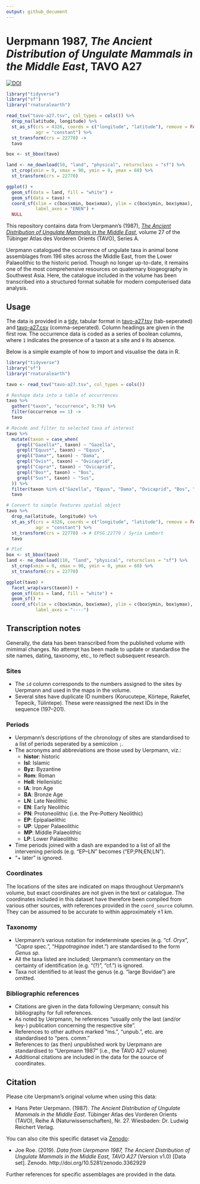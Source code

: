 ```yaml
---
output: github_document
---
```

# Uerpmann 1987, *The Ancient Distribution of Ungulate Mammals in the Middle East*, TAVO A27
[![DOI](https://zenodo.org/badge/201043108.svg)](https://zenodo.org/badge/latestdoi/201043108)

```r
library("tidyverse")
library("sf")
library("rnaturalearth")

read_tsv("tavo-a27.tsv", col_types = cols()) %>% 
  drop_na(latitude, longitude) %>% 
  st_as_sf(crs = 4326, coords = c("longitude", "latitude"), remove = FALSE,
           agr = "constant") %>% 
  st_transform(crs = 22770) ->
  tavo

box <- st_bbox(tavo)

land <- ne_download(50, "land", "physical", returnclass = "sf") %>% 
  st_crop(xmin = 0, xmax = 90, ymin = 0, ymax = 60) %>% 
  st_transform(crs = 22770)
```
```r
ggplot() +
  geom_sf(data = land, fill = "white") +
  geom_sf(data = tavo) +
  coord_sf(xlim = c(box$xmin, box$xmax), ylim = c(box$ymin, box$ymax),
           label_axes = "ENEN") +
  NULL
```

This repository contains data from Uerpmann's (1987), *[The Ancient Distribution of Ungulate Mammals in the Middle East](https://reichert-verlag.de/en/author/u/uerpmann_hans_peter/9783882263954_the_ancient_distribution_of_ungulate_mammals_in_the_middle_east-detail)*, volume 27 of the Tübinger Atlas des Vorderen Orients (TAVO), Series A.

Uerpmann catalogued the occurrence of ungulate taxa in animal bone assemblages from 196 sites across the Middle East, from the Lower Palaeolithic to the historic period.
Though no longer up-to-date, it remains one of the most comprehensive resources on quaternary biogeography in Southwest Asia.
Here, the catalogue included in the volume has been transcribed into a structured format suitable for modern computerised data analysis.

## Usage

The data is provided in a [tidy](http://vita.had.co.nz/papers/tidy-data.html), tabular format in [tavo-a27.tsv](tavo-a27.tsv) (tab-seperated) and [tavo-a27.csv](tavo-a27.csv) (comma-seperated).
Column headings are given in the first row.
The occurrence data is coded as a series of boolean columns, where `1` indicates the presence of a taxon at a site and `0` its absence.

Below is a simple example of how to import and visualise the data in R.

```r
library("tidyverse")
library("sf")
library("rnaturalearth")

tavo <- read_tsv("tavo-a27.tsv", col_types = cols())

# Reshape data into a table of occurrences
tavo %>% 
  gather("taxon", "occurrence", 9:79) %>% 
  filter(occurrence == 1) ->
  tavo

# Recode and filter to selected taxa of interest
tavo %>% 
  mutate(taxon = case_when(
    grepl("Gazella*", taxon) ~ "Gazella",
    grepl("Equus*", taxon) ~ "Equus",
    grepl("Dama*", taxon) ~ "Dama",
    grepl("Ovis*", taxon) ~ "Ovicaprid",
    grepl("Capra*", taxon) ~ "Ovicaprid",
    grepl("Bos*", taxon) ~ "Bos",
    grepl("Sus*", taxon) ~ "Sus",
  )) %>% 
  filter(taxon %in% c("Gazella", "Equus", "Dama", "Ovicaprid", "Bos", "Sus")) ->
  tavo

# Convert to simple features spatial object
tavo %>% 
  drop_na(latitude, longitude) %>% 
  st_as_sf(crs = 4326, coords = c("longitude", "latitude"), remove = FALSE,
           agr = "constant") %>% 
  st_transform(crs = 22770) -> # EPSG:22770 / Syria Lambert
  tavo

# Plot
box <- st_bbox(tavo)
land <- ne_download(110, "land", "physical", returnclass = "sf") %>% 
  st_crop(xmin = 0, xmax = 90, ymin = 0, ymax = 60) %>% 
  st_transform(crs = 22770)

ggplot(tavo) +
  facet_wrap(vars(taxon)) +
  geom_sf(data = land, fill = "white") +
  geom_sf() +
  coord_sf(xlim = c(box$xmin, box$xmax), ylim = c(box$ymin, box$ymax),
           label_axes = "----")
```

## Transcription notes

Generally, the data has been transcribed from the published volume with mimimal changes.
No attempt has been made to update or standardise the site names, dating, taxonomy, etc., to reflect subsequent research.

### Sites

* The `id` column corresponds to the numbers assigned to the sites by Uerpmann and used in the maps in the volume.
* Several sites have duplicate ID numbers (Korucutepe, Körtepe, Rakefet, Tepecik, Tülintepe). These were reassigned the next IDs in the sequence (197–201).

### Periods

* Uerpmann's descriptions of the chronology of sites are standardised to a list of periods seperated by a semicolon `;`.
* The acronyms and abbreviations are those used by Uerpmann, viz.:
  * **histor**: historic
  * **Isl**: Islamic
  * **Byz**: Byzantine
  * **Rom**: Roman 
  * **Hell**: Hellenistic
  * **IA**: Iron Age
  * **BA**: Bronze Age
  * **LN**: Late Neolithic
  * **EN**: Early Neolithic
  * **PN**: Protoneolithic (i.e. the Pre-Pottery Neolithic)
  * **EP**: Epipalaelithic
  * **UP**: Upper Palaeolithic
  * **MP**: Middle Palaeolithic
  * **LP**: Lower Palaeolithic
* Time periods joined with a dash are expanded to a list of all the intervening periods (e.g. "EP–LN" becomes ("EP;PN;EN;LN").
* "+ later" is ignored.

### Coordinates

The locations of the sites are indicated on maps throughout Uerpmann's volume, but exact coordinates are not given in the text or catalogue.
The coordinates included in this dataset have therefore been compiled from various other sources, with references provided in the `coord_source` column.
They can be assumed to be accurate to within approximately ±1 km. 

### Taxonomy

* Uerpmann's various notation for indeterminate species (e.g. "cf. *Oryx*", "*Capra* spec.", "*Hippotraginae* indet.") are standardised to the form *Genus sp.*
* All the taxa listed are included; Uerpmann's commentary on the certainty of identification (e.g. "(?)", "cf.") is ignored.
* Taxa not identified to at least the genus (e.g. "large Bovidae") are omitted.

### Bibliographic references

* Citations are given in the data following Uerpmann; consult his bibliography for full references.
* As noted by Uerpmann, he references "usually only the last (and/or key-) publication concerning the respective site".
* References to other authors marked "ms.", "unpub.", etc. are standardised to "pers. comm."
* References to (as then) unpublished work by Uerpmann are standardised to "Uerpmann 1987" (i.e., the TAVO A27 volume)
* Additional citations are included in the data for the source of coordinates.

## Citation

Please cite Uerpmann's original volume when using this data:

* Hans Peter Uerpmann. (1987). *The Ancient Distribution of Ungulate Mammals in the Middle East*. Tübinger Atlas des Vorderen Orients (TAVO), Reihe A (Naturwissenschaften), Nr. 27. Wiesbaden: Dr. Ludwig Reichert Verlag.

You can also cite this specific dataset via [Zenodo](https://doi.org/10.5281/zenodo.3362928):

* Joe Roe. (2019). *Data from Uerpmann 1987, The Ancient Distribution of Ungulate Mammals in the Middle East, TAVO A27* (Version v1.0) [Data set]. Zenodo. http://doi.org/10.5281/zenodo.3362929

Further references for specific assemblages are provided in the data.

